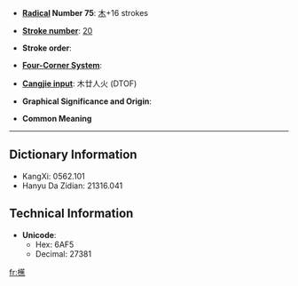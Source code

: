 * '''[[Wiktionary:Chinese radical index| Radical]] Number 75''': [[Wiktionary:Chinese radical index 木|木]]+16 strokes

* '''[[Wiktionary:Chinese total strokes index|Stroke number]]''': [[Wiktionary:Chinese total strokes index 20|20]]

* '''Stroke order''': 

* '''[[Wiktionary:Chinese four corner index|Four-Corner System]]''': 

* '''[[Wiktionary:Chinese Cangjie index|Cangjie input]]''': 木廿人火 (DTOF)

* '''Graphical Significance and Origin''': 

* '''Common Meaning'''

----

== Dictionary Information ==

* KangXi: 0562.101
* Hanyu Da Zidian: 21316.041

== Technical Information ==

* '''Unicode''':
** Hex: 6AF5
** Decimal: 27381

[[fr:櫵]]
